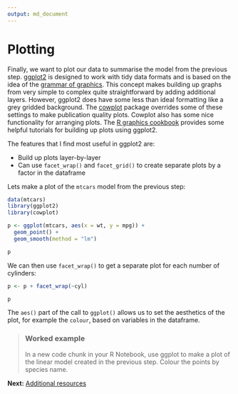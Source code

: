 ```yaml
---
output: md_document
---
```

# Plotting

Finally, we want to plot our data to summarise the model from the previous step. [ggplot2](https://cran.r-project.org/web/packages/ggplot2/ggplot2.pdf) is designed to work with tidy data formats and is based on the idea of the [grammar of graphics](https://ramnathv.github.io/pycon2014-r/visualize/ggplot2.html). This concept makes building up graphs from very simple to complex quite straightforward by adding additional layers. However, ggplot2 does have some less than ideal formatting like a grey gridded background. The [cowplot]() package overrides some of these settings to make publication quality plots. Cowplot also has some nice functionality for arranging plots. The [R graphics cookbook](http://www.cookbook-r.com/Graphs/) provides some helpful tutorials for building up plots using ggplot2. 

The features that I find most useful in ggplot2 are:

- Build up plots layer-by-layer
- Can use `facet_wrap()` and `facet_grid()` to create separate plots by a factor in the dataframe

Lets make a plot of the `mtcars` model from the previous step:

```r
data(mtcars)
library(ggplot2)
library(cowplot)

p <- ggplot(mtcars, aes(x = wt, y = mpg)) + 
  geom_point() + 
  geom_smooth(method = "lm")

p
```

We can then use `facet_wrap()` to get a separate plot for each number of cylinders:

```r
p <- p + facet_wrap(~cyl)

p
```

The `aes()` part of the call to `ggplot()` allows us to set the aesthetics of the plot, for example the `colour`, based on variables in the dataframe.

> ### Worked example
>
> In a new code chunk in your R Notebook, use ggplot to make a plot of the linear model created in the previous step. Colour the points by species name. 

**Next:** [Additional resources](./next_steps.md)

